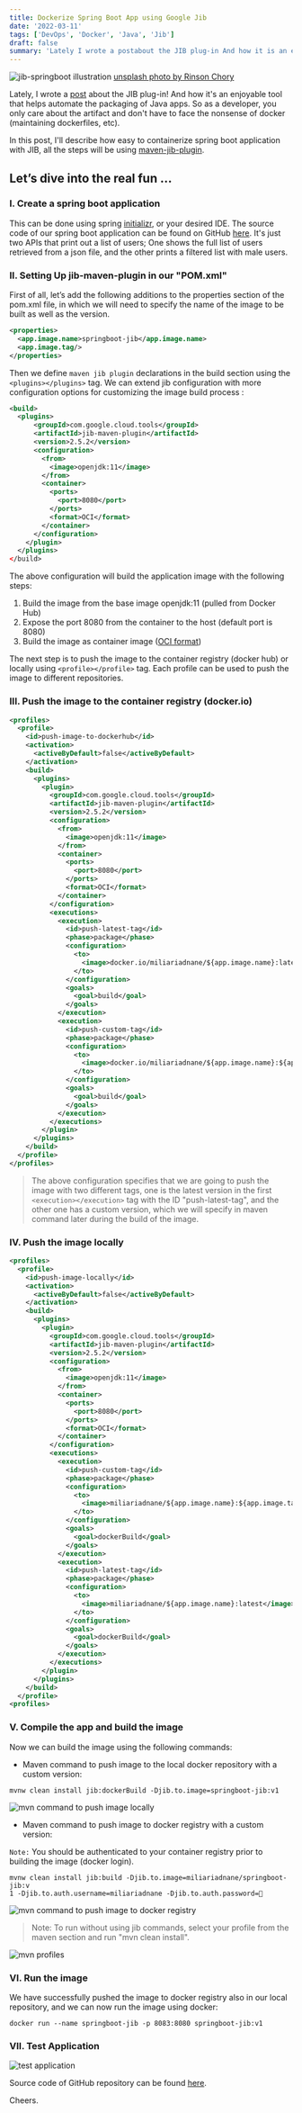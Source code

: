 ```yaml
---
title: Dockerize Spring Boot App using Google Jib
date: '2022-03-11'
tags: ['DevOps', 'Docker', 'Java', 'Jib']
draft: false
summary: 'Lately I wrote a postabout the JIB plug-in And how it is an enjoyable tool that helps automate the packaging of Java apps. So as a developer, you only care about the artifact ...'
---
```


![jib-springboot illustration](/static/images/jib-springboot/jib-sb.png)
[unsplash photo by Rinson Chory](https://unsplash.com/photos/2vPGGOU-wLA)

Lately, I wrote a [post](https://miliari.me/blog/speed-up-your-java-app-image-build-using-jib) about the JIB plug-in! And how it's an enjoyable tool that helps automate the packaging of Java apps. So as a developer, you only care about the artifact and don't have to face the nonsense of docker (maintaining dockerfiles, etc).

In this post, I'll describe how easy to containerize spring boot application with JIB, all the steps will be using [maven-jib-plugin](https://github.com/GoogleContainerTools/jib/tree/master/jib-maven-plugin).

## Let’s dive into the real fun …

### I. Create a spring boot application

This can be done using spring [initializr](https://start.spring.io/), or your desired IDE. The source code of our spring boot application can be found on GitHub [here](https://github.com/miliariadnane/spring-boot-jib). It's just two APIs that print out a list of users; One shows the full list of users retrieved from a json file, and the other prints a filtered list with male users.

### II. Setting Up jib-maven-plugin in our "POM.xml"

First of all, let’s add the following additions to the properties section of the pom.xml file, in which we will need to specify the name of the image to be built as well as the version.

```xml
<properties>
  <app.image.name>springboot-jib</app.image.name>
  <app.image.tag/>
</properties>
```

Then we define `maven jib plugin` declarations in the build section using the `<plugins></plugins>` tag. We can extend jib configuration with more configuration options for customizing the image build process :

```xml
<build>
  <plugins>
      <groupId>com.google.cloud.tools</groupId>
      <artifactId>jib-maven-plugin</artifactId>
      <version>2.5.2</version>
      <configuration>
        <from>
          <image>openjdk:11</image>
        </from>
        <container>
          <ports>
            <port>8080</port>
          </ports>
          <format>OCI</format>
        </container>
      </configuration>
    </plugin>
  </plugins>
</build>
```

The above configuration will build the application image with the following steps:

1. Build the image from the base image openjdk:11 (pulled from Docker Hub)
2. Expose the port 8080 from the container to the host (default port is 8080)
3. Build the image as container image ([OCI format](https://github.com/opencontainers/image-spec))

The next step is to push the image to the container registry (docker hub) or locally using `<profile></profile>` tag. Each profile can be used to push the image to different repositories.

### III. Push the image to the container registry (docker.io)

```xml
<profiles>
  <profile>
    <id>push-image-to-dockerhub</id>
    <activation>
      <activeByDefault>false</activeByDefault>
    </activation>
    <build>
      <plugins>
        <plugin>
          <groupId>com.google.cloud.tools</groupId>
          <artifactId>jib-maven-plugin</artifactId>
          <version>2.5.2</version>
          <configuration>
            <from>
              <image>openjdk:11</image>
            </from>
            <container>
              <ports>
                <port>8080</port>
              </ports>
              <format>OCI</format>
            </container>
          </configuration>
          <executions>
            <execution>
              <id>push-latest-tag</id>
              <phase>package</phase>
              <configuration>
                <to>
                  <image>docker.io/miliariadnane/${app.image.name}:latest</image>
                </to>
              </configuration>
              <goals>
                <goal>build</goal>
              </goals>
            </execution>
            <execution>
              <id>push-custom-tag</id>
              <phase>package</phase>
              <configuration>
                <to>
                  <image>docker.io/miliariadnane/${app.image.name}:${app.image.tag}</image>
                </to>
              </configuration>
              <goals>
                <goal>build</goal>
              </goals>
            </execution>
          </executions>
        </plugin>
      </plugins>
    </build>
  </profile>
</profiles>
```

> The above configuration specifies that we are going to push the image with two different tags, one is the latest version in the first `<execution></execution>` tag with the ID "push-latest-tag", and the other one has a custom version, which we will specify in maven command later during the build of the image.

### IV. Push the image locally

```xml
<profiles>
  <profile>
    <id>push-image-locally</id>
    <activation>
      <activeByDefault>false</activeByDefault>
    </activation>
    <build>
      <plugins>
        <plugin>
          <groupId>com.google.cloud.tools</groupId>
          <artifactId>jib-maven-plugin</artifactId>
          <version>2.5.2</version>
          <configuration>
            <from>
              <image>openjdk:11</image>
            </from>
            <container>
              <ports>
                <port>8080</port>
              </ports>
              <format>OCI</format>
            </container>
          </configuration>
          <executions>
            <execution>
              <id>push-custom-tag</id>
              <phase>package</phase>
              <configuration>
                <to>
                  <image>miliariadnane/${app.image.name}:${app.image.tag}</image>
                </to>
              </configuration>
              <goals>
                <goal>dockerBuild</goal>
              </goals>
            </execution>
            <execution>
              <id>push-latest-tag</id>
              <phase>package</phase>
              <configuration>
                <to>
                  <image>miliariadnane/${app.image.name}:latest</image>
                </to>
              </configuration>
              <goals>
                <goal>dockerBuild</goal>
              </goals>
            </execution>
          </executions>
        </plugin>
      </plugins>
    </build>
  </profile>
<profiles>
```

### V. Compile the app and build the image

Now we can build the image using the following commands:

- Maven command to push image to the local docker repository with a custom version:

```
mvnw clean install jib:dockerBuild -Djib.to.image=springboot-jib:v1
```

![mvn command to push image locally](/static/images/jib-springboot/mvn-cmd-1.png)

- Maven command to push image to docker registry with a custom version:

`Note:` You should be authenticated to your container registry prior to building the image (docker login).

```
mvnw clean install jib:build -Djib.to.image=miliariadnane/springboot-jib:v
1 -Djib.to.auth.username=miliariadnane -Djib.to.auth.password=🔑
```

![mvn command to push image to docker registry](/static/images/jib-springboot/mvn-cmd-2.png)

> Note: To run without using jib commands, select your profile from the maven section and run "mvn clean install".

![mvn profiles](/static/images/jib-springboot/mvn-profiles.png)

### VI. Run the image

We have successfully pushed the image to docker registry also in our local repository, and we can now run the image using docker:

```
docker run --name springboot-jib -p 8083:8080 springboot-jib:v1
```

### VII. Test Application

![test application](/static/images/jib-springboot/test-app.png)

Source code of GitHub repository can be found [here](https://github.com/miliariadnane/spring-boot-jib).

Cheers.
